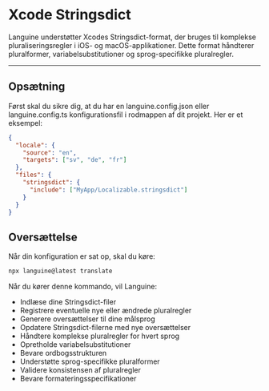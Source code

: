 # Xcode Stringsdict

Languine understøtter Xcodes Stringsdict-format, der bruges til komplekse pluraliseringsregler i iOS- og macOS-applikationer. Dette format håndterer pluralformer, variabelsubstitutioner og sprog-specifikke pluralregler.

---

## Opsætning

Først skal du sikre dig, at du har en languine.config.json eller languine.config.ts konfigurationsfil i rodmappen af dit projekt. Her er et eksempel:

```json
{
  "locale": {
    "source": "en",
    "targets": ["sv", "de", "fr"]
  },
  "files": {
    "stringsdict": {
      "include": ["MyApp/Localizable.stringsdict"]
    }
  }
}
```

## Oversættelse

Når din konfiguration er sat op, skal du køre:

```bash
npx languine@latest translate
```

Når du kører denne kommando, vil Languine:

- Indlæse dine Stringsdict-filer
- Registrere eventuelle nye eller ændrede pluralregler
- Generere oversættelser til dine målsprog
- Opdatere Stringsdict-filerne med nye oversættelser
- Håndtere komplekse pluralregler for hvert sprog
- Opretholde variabelsubstitutioner
- Bevare ordbogsstrukturen
- Understøtte sprog-specifikke pluralformer
- Validere konsistensen af pluralregler
- Bevare formateringsspecifikationer
